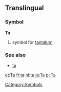 ==Translingual==
===Symbol===
'''Ta'''
#{{chemistry}} symbol for [[tantalum]]
===See also===
*[[ta]]
[[Category:Symbols]]

[[et:Ta]]
[[fr:ta]]
[[nl:ta]]
[[ja:Ta]]
[[pl:Ta]]